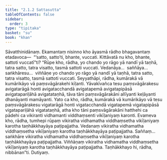```yaml
---
title: "2.1.2 Sattasutta"
tableOfContents: false
sidebar:
  order: 3
type: "tipitaka"
basket: "su"
book: "khan"
---
```



<DynamicBreadcrumb />

<Division number="161" book="khan" bookNo="13" page="154">

<Paragraph number="825" book="khan">
Sāvatthinidānaṃ. Ekamantaṃ nisinno kho āyasmā rādho bhagavantaṃ etadavoca—  “‘satto, satto’ti, bhante, vuccati. Kittāvatā nu kho, bhante, sattoti vuccatī”ti? “Rūpe kho, rādha, yo chando yo rāgo yā nandī yā taṇhā, tatra satto, tatra visatto, tasmā sattoti vuccati. Vedanāya…  saññāya…  saṅkhāresu…  viññāṇe yo chando yo rāgo yā nandī yā taṇhā, tatra satto, tatra visatto, tasmā sattoti vuccati.
</Paragraph>

<Paragraph number="826" book="khan">
Seyyathāpi, rādha, kumārakā vā kumārikāyo vā paṃsvāgārakehi kīḷanti. Yāvakīvañca tesu paṃsvāgārakesu avigatarāgā honti avigatacchandā avigatapemā avigatapipāsā avigatapariḷāhā avigatataṇhā, tāva tāni paṃsvāgārakāni allīyanti keḷāyanti dhanāyanti mamāyanti. Yato ca kho, rādha, kumārakā vā kumārikāyo vā tesu paṃsvāgārakesu vigatarāgā honti vigatacchandā vigatapemā vigatapipāsā vigatapariḷāhā vigatataṇhā, atha kho tāni paṃsvāgārakāni hatthehi ca pādehi ca vikiranti vidhamanti viddhaṃsenti vikīḷaniyaṃ karonti. Evameva kho, rādha, tumhepi rūpaṃ vikiratha vidhamatha viddhaṃsetha vikīḷaniyaṃ karotha taṇhākkhayāya paṭipajjatha. Vedanaṃ vikiratha vidhamatha viddhaṃsetha vikīḷaniyaṃ karotha taṇhākkhayāya paṭipajjatha. Saññaṃ…  saṅkhāre vikiratha vidhamatha viddhaṃsetha vikīḷaniyaṃ karotha taṇhākkhayāya paṭipajjatha. Viññāṇaṃ vikiratha vidhamatha viddhaṃsetha vikīḷaniyaṃ karotha taṇhākkhayāya paṭipajjatha. Taṇhākkhayo hi, rādha, nibbānan”ti.

</Paragraph>
</Division>

<Paragraph number="827" type="center" book="khan">
Dutiyaṃ.
</Paragraph>